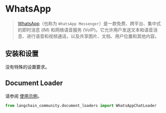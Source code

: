 # WhatsApp

>[WhatsApp](https://www.whatsapp.com/)（也称为 `WhatsApp Messenger`）是一款免费、跨平台、集中式的即时消息 (IM) 和网络语音服务 (VoIP)。它允许用户发送文本和语音消息、进行语音和视频通话，以及共享图片、文档、用户位置和其他内容。


## 安装和设置

没有特殊的设置要求。



## Document Loader

请参阅 [使用示例](/docs/integrations/document_loaders/whatsapp_chat)。

```python
from langchain_community.document_loaders import WhatsAppChatLoader
```